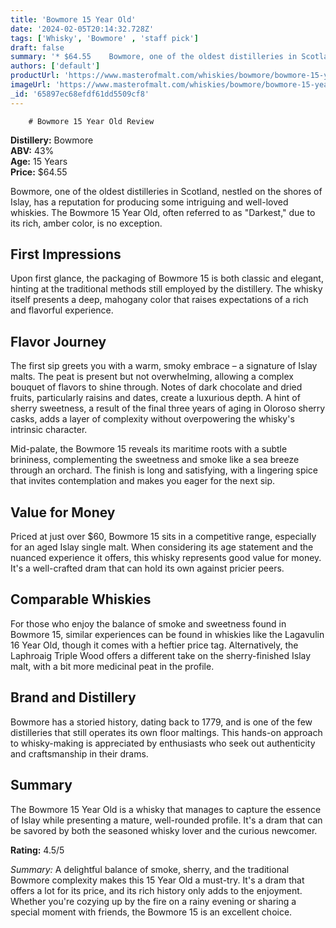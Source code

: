 ```yaml
---
title: 'Bowmore 15 Year Old'
date: '2024-02-05T20:14:32.728Z'
tags: ['Whisky', 'Bowmore' , 'staff pick']
draft: false
summary: '* $64.55    Bowmore, one of the oldest distilleries in Scotland, nestled on the shores of Islay, has a reputation for producing so...'
authors: ['default']
productUrl: 'https://www.masterofmalt.com/whiskies/bowmore/bowmore-15-year-old-whisky/'
imageUrl: 'https://www.masterofmalt.com/whiskies/bowmore/bowmore-15-year-old-whisky.jpg'
_id: '65897ec68efdf61dd5509cf8'
---
```

        
        # Bowmore 15 Year Old Review

**Distillery:** Bowmore  
**ABV:** 43%  
**Age:** 15 Years  
**Price:** $64.55  

Bowmore, one of the oldest distilleries in Scotland, nestled on the shores of Islay, has a reputation for producing some intriguing and well-loved whiskies. The Bowmore 15 Year Old, often referred to as "Darkest," due to its rich, amber color, is no exception.

## First Impressions
Upon first glance, the packaging of Bowmore 15 is both classic and elegant, hinting at the traditional methods still employed by the distillery. The whisky itself presents a deep, mahogany color that raises expectations of a rich and flavorful experience.

## Flavor Journey
The first sip greets you with a warm, smoky embrace – a signature of Islay malts. The peat is present but not overwhelming, allowing a complex bouquet of flavors to shine through. Notes of dark chocolate and dried fruits, particularly raisins and dates, create a luxurious depth. A hint of sherry sweetness, a result of the final three years of aging in Oloroso sherry casks, adds a layer of complexity without overpowering the whisky's intrinsic character.

Mid-palate, the Bowmore 15 reveals its maritime roots with a subtle brininess, complementing the sweetness and smoke like a sea breeze through an orchard. The finish is long and satisfying, with a lingering spice that invites contemplation and makes you eager for the next sip.

## Value for Money
Priced at just over $60, Bowmore 15 sits in a competitive range, especially for an aged Islay single malt. When considering its age statement and the nuanced experience it offers, this whisky represents good value for money. It's a well-crafted dram that can hold its own against pricier peers.

## Comparable Whiskies
For those who enjoy the balance of smoke and sweetness found in Bowmore 15, similar experiences can be found in whiskies like the Lagavulin 16 Year Old, though it comes with a heftier price tag. Alternatively, the Laphroaig Triple Wood offers a different take on the sherry-finished Islay malt, with a bit more medicinal peat in the profile.

## Brand and Distillery
Bowmore has a storied history, dating back to 1779, and is one of the few distilleries that still operates its own floor maltings. This hands-on approach to whisky-making is appreciated by enthusiasts who seek out authenticity and craftsmanship in their drams.

## Summary
The Bowmore 15 Year Old is a whisky that manages to capture the essence of Islay while presenting a mature, well-rounded profile. It's a dram that can be savored by both the seasoned whisky lover and the curious newcomer.

**Rating:** 4.5/5

*Summary:* A delightful balance of smoke, sherry, and the traditional Bowmore complexity makes this 15 Year Old a must-try. It's a dram that offers a lot for its price, and its rich history only adds to the enjoyment. Whether you're cozying up by the fire on a rainy evening or sharing a special moment with friends, the Bowmore 15 is an excellent choice.
      